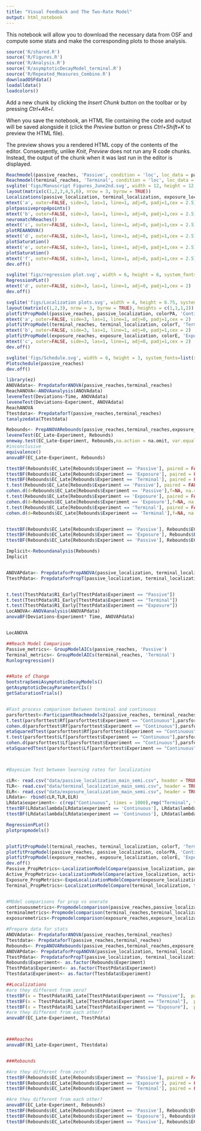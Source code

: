 ```yaml
---
title: "Visual Feedback and The Two-Rate Model"
output: html_notebook
---
```


This notebook will allow you to download the necessary data from OSF and compute some stats and make the corresponding plots to those analysis. 

```r
source('R/shared.R')
source('R/Figures.R')
source('R/Analysis.R')
source('R/asymptoticDecayModel_terminal.R')
source('R/Repeated_Measures_Combine.R')
downloadOSFdata()
loadalldata()
loadcolors()
```


Add a new chunk by clicking the *Insert Chunk* button on the toolbar or by pressing *Ctrl+Alt+I*.

When you save the notebook, an HTML file containing the code and output will be saved alongside it (click the *Preview* button or press *Ctrl+Shift+K* to preview the HTML file).

The preview shows you a rendered HTML copy of the contents of the editor. Consequently, unlike *Knit*, *Preview* does not run any R code chunks. Instead, the output of the chunk when it was last run in the editor is displayed.

```r
Reachmodel(passive_reaches, 'Passive', condition = 'loc', loc_data = passive_localization, color = colorPA)
Reachmodel(terminal_reaches, 'Terminal', condition = 'loc', loc_data = terminal_localization, color = colorT)
svglite('figs/Manuscript Figures_June2nd.svg', width = 12, height = 12, system_fonts=list(sans = "Arial"))
layout(matrix(c(1,2,3,4,5,6), nrow = 3, byrow = TRUE))
Localizations(passive_localization, terminal_localization, exposure_localization)
mtext('a', outer=FALSE, side=3, las=1, line=1, adj=0, padj=1,cex = 2.5)
plotpassiveprop4points()
mtext('b', outer=FALSE, side=3, las=1, line=1, adj=0, padj=1,cex = 2.5)
neuromatchReaches()
mtext('c', outer=FALSE, side=3, las=1, line=1, adj=0, padj=1,cex = 2.5)
plotREAANOVA()
mtext('d', outer=FALSE, side=3, las=1, line=1, adj=0, padj=1,cex = 2.5)
plotSaturation()
mtext('e', outer=FALSE, side=3, las=1, line=1, adj=0, padj=1,cex = 2.5)
plotSaturation()
mtext('f', outer=FALSE, side=3, las=1, line=1, adj=0, padj=1,cex = 2.5)
dev.off()

svglite('figs/regression plot.svg', width = 6, height = 6, system_fonts=list(sans = "Arial"))
RegressionPLot()
mtext('d', outer=FALSE, side=3, las=1, line=1, adj=0, padj=1,cex = 2)
dev.off()

svglite('figs/Localization plots.svg', width = 4, height = 6.75, system_fonts=list(sans = "Arial"))
layout(matrix(c(1,2,3), nrow = 3, byrow = TRUE), heights = c(1,1,1,2))
plotfitPropModel(passive_reaches, passive_localization, colorPA, 'Continuous Localizations')
mtext('a', outer=FALSE, side=3, las=1, line=1, adj=0, padj=1,cex = 2)
plotfitPropModel(terminal_reaches, terminal_localization, colorT, 'Terminal Localizations')
mtext('b', outer=FALSE, side=3, las=1, line=1, adj=0, padj=1,cex = 2)
plotfitPropModel(exposure_reaches, exposure_localization, colorE, 'Exposure Localizations', exposure = TRUE)
mtext('c', outer=FALSE, side=3, las=1, line=1, adj=0, padj=1,cex = 2)
dev.off()

svglite('figs/Schedule.svg', width = 6, height = 3, system_fonts=list(sans = "Arial"))
Plotschedule(passive_reaches)
dev.off()


```





```r
library(ez)
ANOVAdata<- PrepdataforANOVA(passive_reaches,terminal_reaches)
ReachANOVA<-ANOVAanalysis(ANOVAdata)
leveneTest(Deviations~Time, ANOVAdata)
leveneTest(Deviations~Experiment, ANOVAdata)
ReachANOVA
Ttestdata<- PrepdataforT(passive_reaches,terminal_reaches)
tanalyzedata(Ttestdata)

Rebounds<- PrepANOVARebounds(passive_reaches,terminal_reaches,exposure_reaches)
leveneTest(EC_Late~Experiment, Rebounds)
oneway.test(EC_Late~Experiment, Rebounds,na.action = na.omit, var.equal = FALSE)
#inconclusive
equivalence()
anovaBF(EC_Late~Experiment, Rebounds)

ttestBF(Rebounds$EC_Late[Rebounds$Experiment == 'Passive'], paired = FALSE)
ttestBF(Rebounds$EC_Late[Rebounds$Experiment == 'Exposure'], paired = FALSE)
ttestBF(Rebounds$EC_Late[Rebounds$Experiment == 'Terminal'], paired = FALSE)
t.test(Rebounds$EC_Late[Rebounds$Experiment == 'Passive'], paired = FALSE)
cohen.d(d=Rebounds$EC_Late[Rebounds$Experiment == 'Passive'],f=NA, na.rm=TRUE)
t.test(Rebounds$EC_Late[Rebounds$Experiment == 'Exposure'], paired = FALSE)
cohen.d(d=Rebounds$EC_Late[Rebounds$Experiment == 'Exposure'],f=NA, na.rm=TRUE)
t.test(Rebounds$EC_Late[Rebounds$Experiment == 'Terminal'], paired = FALSE)
cohen.d(d=Rebounds$EC_Late[Rebounds$Experiment == 'Terminal'],f=NA, na.rm=TRUE)


ttestBF(Rebounds$EC_Late[Rebounds$Experiment == 'Passive'], Rebounds$EC_Late[Rebounds$Experiment == 'Terminal'], paired = FALSE)
ttestBF(Rebounds$EC_Late[Rebounds$Experiment == 'Exposure'], Rebounds$EC_Late[Rebounds$Experiment == 'Terminal'], paired = FALSE)
ttestBF(Rebounds$EC_Late[Rebounds$Experiment == 'Passive'], Rebounds$EC_Late[Rebounds$Experiment == 'Exposure'], paired = FALSE)

Implicit<-Reboundanalysis(Rebounds)
Implicit


ANOVAPdata<- PrepdataforPropANOVA(passive_localization, terminal_localization, exposure_localization)
TtestPdata<- PrepdataforPropT(passive_localization, terminal_localization, exposure_localization)


t.test(TtestPdata$R1_Early[TtestPdata$Experiment == "Passive"])
t.test(TtestPdata$R1_Early[TtestPdata$Experiment == "Terminal"])
t.test(TtestPdata$R1_Early[TtestPdata$Experiment == "Exposure"])
LocANOVA<-ANOVAanalysis(ANOVAPdata)
anovaBF(Deviations~Experiment* Time, ANOVAPdata)


LocANOVA

##Reach Model Comparison
Passive_metrics<- GroupModelAICs(passive_reaches, 'Passive')
Terminal_metrics<- GroupModelAICs(terminal_reaches, 'Terminal')
Runlogregression()


##Rate of Change
bootstrapSemiAsymptoticDecayModels()
getAsymptoticDecayParameterCIs()
getSaturationTrials()


#Fast process comparison between terminal and continuous
parsforttest<-ParticipantReachmodels2(passive_reaches, terminal_reaches)
t.test(parsforttest$Rf[parsforttest$Experiment == "Continuous"],parsforttest$Rf[parsforttest$Experiment == "Terminal"]) 
cohen.d(parsforttest$Rf[parsforttest$Experiment == "Continuous"],parsforttest$Rf[parsforttest$Experiment == "Terminal"], na.rm = TRUE)
etaSquaredTtest(parsforttest$Rf[parsforttest$Experiment == "Continuous"],parsforttest$Rf[parsforttest$Experiment == "Terminal"], na.rm = TRUE)
t.test(parsforttest$Lf[parsforttest$Experiment == "Continuous"],parsforttest$Lf[parsforttest$Experiment == "Terminal"]) 
cohen.d(parsforttest$Lf[parsforttest$Experiment == "Continuous"],parsforttest$Lf[parsforttest$Experiment == "Terminal"], na.rm = TRUE)
etaSquaredTtest(parsforttest$Lf[parsforttest$Experiment == "Continuous"],parsforttest$Lf[parsforttest$Experiment == "Terminal"], na.rm = TRUE)



#Bayesian Test between learning rates for localizatins

cLR<- read.csv("data/passive_localization_main_semi.csv", header = TRUE)
TLR<- read.csv("data/terminal_localization_main_semi.csv", header = TRUE)
ELR<- read.csv("data/exposure_localization_main_semi.csv", header = TRUE)
LRdata<- rbind(cLR,TLR,ELR)
LRdata$experiment<- c(rep("Continuous", times = 1000),rep("Terminal", times = 1000),rep("Exposure", times = 1000))
ttestBF(LRdata$lambda[LRdata$experiment == 'Continuous'], LRdata$lambda[LRdata$experiment == 'Terminal'], paired = FALSE)
ttestBF(LRdata$lambda[LRdata$experiment == 'Continuous'], LRdata$lambda[LRdata$experiment == 'Exposure'], paired = FALSE)


```


```r
RegressionPLot()
plotpropmodels()


plotfitPropModel(terminal_reaches, terminal_localization, colorT, 'Terminal Prop Model')
plotfitPropModel(passive_reaches, passive_localization, colorPA, 'Continuous Prop Model')
plotfitPropModel(exposure_reaches, exposure_localization, colorE, 'Exposure Prop Model', exp = 'exp')
dev.off()
Passive_PropMetrics<-LocalizationModelCompare(passive_localization, passive_reaches, colorPA)
Active_PropMetrics<-LocalizationModelCompare(active_localization, active_reaches, colorA)
Exposure_PropMetrics<-ExpoLocalizationModelCompare(exposure_localization, exposure_reaches, colorE)
Terminal_PropMetrics<-LocalizationModelCompare(terminal_localization, terminal_reaches, colorT)


#MOdel comparisons for prop vs onerate
continuousmetrics<-Propmodelcomparison(passive_reaches,passive_localization, 1)
terminalmetrics<-Propmodelcomparison(terminal_reaches,terminal_localization, 1)
exposuremetrics<-Propmodelcomparison(exposure_reaches,exposure_localization, 2)

```



























```r
#Prepare data for stats
ANOVAdata<- PrepdataforANOVA(passive_reaches,terminal_reaches)
Ttestdata<- PrepdataforT(passive_reaches,terminal_reaches)
Rebounds<- PrepANOVARebounds(passive_reaches,terminal_reaches,exposure_reaches)
ANOVAPdata<- PrepdataforPropANOVA(passive_localization, terminal_localization, exposure_localization)
TtestPdata<- PrepdataforPropT(passive_localization, terminal_localization, exposure_localization)
Rebounds$Experiment<- as.factor(Rebounds$Experiment)
TtestPdata$Experiment<- as.factor(TtestPdata$Experiment)
Ttestdata$Experiment<- as.factor(Ttestdata$Experiment)

##Localizations
#are they different from zero?
ttestBF(x = TtestPdata$R1_Late[TtestPdata$Experiment == "Passive"],  paired=FALSE)
ttestBF(x = TtestPdata$R1_Late[TtestPdata$Experiment == "Terminal"],  paired=FALSE)
ttestBF(x = TtestPdata$R1_Late[TtestPdata$Experiment == "Exposure"],  paired=FALSE)
#are they different from each other?
anovaBF(EC_Late~Experiment, TtestPdata)



###Reaches
anovaBF(R1_Late~Experiment, Ttestdata)


###Rebounds

#Are they different from zero?
ttestBF(Rebounds$EC_Late[Rebounds$Experiment == 'Passive'], paired = FALSE)
ttestBF(Rebounds$EC_Late[Rebounds$Experiment == 'Exposure'], paired = FALSE)
ttestBF(Rebounds$EC_Late[Rebounds$Experiment == 'Terminal'], paired = FALSE)

#Are they different from each other?
anovaBF(EC_Late~Experiment, Rebounds)
ttestBF(Rebounds$EC_Late[Rebounds$Experiment == 'Passive'], Rebounds$EC_Late[Rebounds$Experiment == 'Terminal'], paired = FALSE)
ttestBF(Rebounds$EC_Late[Rebounds$Experiment == 'Exposure'], Rebounds$EC_Late[Rebounds$Experiment == 'Terminal'], paired = FALSE)
ttestBF(Rebounds$EC_Late[Rebounds$Experiment == 'Passive'], Rebounds$EC_Late[Rebounds$Experiment == 'Exposure'], paired = FALSE)

```